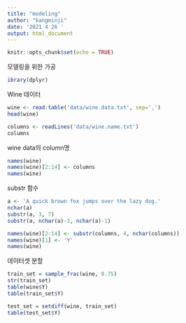---
title: "modeling"
author: "kangminji"
date: '2021 4 26 '
output: html_document
---

```{r setup, include=FALSE}
knitr::opts_chunk$set(echo = TRUE)
```
모델링을 위한 가공
```{r}
ibrary(dplyr)
```

Wine 데이터
```{r}
wine <- read.table('data/wine.data.txt', sep=',')
head(wine)

columns <- readLines('data/wine.name.txt')
columns
```

wine data의 column명
```{r}
names(wine)
names(wine)[2:14] <- columns
names(wine)
```

substr 함수
```{r}
a <- 'A quick brown fox jumps over the lazy dog.'
nchar(a)
substr(a, 3, 7)
substr(a, nchar(a)-3, nchar(a)-1)

names(wine)[2:14] <- substr(columns, 4, nchar(columns))
names(wine)[1] <- 'Y'
names(wine)
```

데이터셋 분할
```{r}
train_set = sample_frac(wine, 0.75)
str(train_set)
table(wine$Y)
table(train_set$Y)

test_set = setdiff(wine, train_set)
table(test_set$Y)

```
